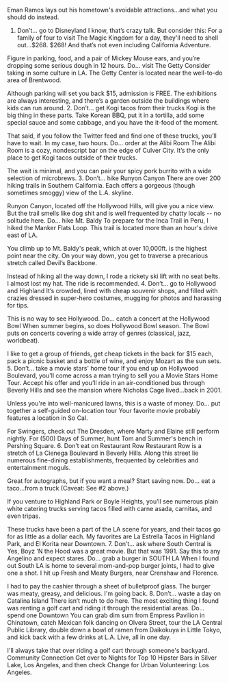 Eman Ramos lays out his hometown's avoidable attractions...and what you should do instead.
1. Don’t… go to Disneyland
I know, that’s crazy talk. But consider this: For a family of four to visit The Magic Kingdom for a day, they'll need to shell out…$268. $268! And that’s not even including California Adventure.

Figure in parking, food, and a pair of Mickey Mouse ears, and you’re dropping some serious dough in 12 hours.
Do… visit The Getty
Consider taking in some culture in LA. The Getty Center is located near the well-to-do area of Brentwood.

Although parking will set you back $15, admission is FREE. The exhibitions are always interesting, and there’s a garden outside the buildings where kids can run around.
2. Don’t… get Kogi tacos from their trucks
Kogi is the big thing in these parts. Take Korean BBQ, put it in a tortilla, add some special sauce and some cabbage, and you have the it-food of the moment.

That said, if you follow the Twitter feed and find one of these trucks, you’ll have to wait. In my case, two hours.
Do… order at the Alibi Room
The Alibi Room is a cozy, nondescript bar on the edge of Culver City. It’s the only place to get Kogi tacos outside of their trucks.

The wait is minimal, and you can pair your spicy pork burrito with a wide selection of microbrews.
3. Don’t... hike Runyon Canyon
There are over 200 hiking trails in Southern California. Each offers a gorgeous (though sometimes smoggy) view of the L.A. skyline.

Runyon Canyon, located off the Hollywood Hills, will give you a nice view. But the trail smells like dog shit and is well frequented by chatty locals -- no solitude here.
Do… hike Mt. Baldy
To prepare for the Inca Trail in Peru, I hiked the Manker Flats Loop. This trail is located more than an hour's drive east of LA.

You climb up to Mt. Baldy's peak, which at over 10,000ft. is the highest point near the city. On your way down, you get to traverse a precarious stretch called Devil’s Backbone.

Instead of hiking all the way down, I rode a rickety ski lift with no seat belts. I almost lost my hat. The ride is recommended.
4. Don’t... go to Hollywood and Highland
It’s crowded, lined with cheap souvenir shops, and filled with crazies dressed in super-hero costumes, mugging for photos and harassing for tips.

This is no way to see Hollywood.
Do… catch a concert at the Hollywood Bowl
When summer begins, so does Hollywood Bowl season. The Bowl puts on concerts covering a wide array of genres (classical, jazz, worldbeat).

I like to get a group of friends, get cheap tickets in the back for $15 each, pack a picnic basket and a bottle of wine, and enjoy Mozart as the sun sets.
5. Don’t... take a movie stars' home tour
If you end up on Hollywood Boulevard, you'll come across a man trying to sell you a Movie Stars Home Tour. Accept his offer and you’ll ride in an air-conditioned bus through Beverly Hills and see the mansion where Nicholas Cage lived…back in 2001.

Unless you're into well-manicured lawns, this is a waste of money.
Do… put together a self-guided on-location tour
Your favorite movie probably features a location in So Cal.

For Swingers, check out The Dresden, where Marty and Elaine still perform nightly. For (500) Days of Summer, hunt Tom and Summer's bench in Pershing Square.
6. Don’t eat on Restaurant Row
Restaurant Row is a stretch of La Cienega Boulevard in Beverly Hills. Along this street lie numerous fine-dining establishments, frequented by celebrities and entertainment moguls.

Great for autographs, but if you want a meal? Start saving now.
Do… eat a taco…from a truck
(Caveat: See #2 above.)

If you venture to Highland Park or Boyle Heights, you’ll see numerous plain white catering trucks serving tacos filled with carne asada, carnitas, and even tripas.

These trucks have been a part of the LA scene for years, and their tacos go for as little as a dollar each. My favorites are La Estrella Tacos in Highland Park, and El Korita near Downtown.
7. Don’t… ask where South Central is
Yes, Boyz ‘N the Hood was a great movie. But that was 1991. Say this to any Angelino and expect stares.
Do… grab a burger in SOUTH LA
When I found out South LA is home to several mom-and-pop burger joints, I had to give one a shot. I hit up Fresh and Meaty Burgers, near Crenshaw and Florence.

I had to pay the cashier through a sheet of bulletproof glass. The burger was meaty, greasy, and delicious. I'm going back.
8. Don’t... waste a day on Catalina Island
There isn’t much to do here. The most exciting thing I found was renting a golf cart and riding it through the residential areas.
Do... spend one Downtown
You can grab dim sum from Empress Pavilion in Chinatown, catch Mexican folk dancing on Olvera Street, tour the LA Central Public Library, double down a bowl of ramen from Daikokuya in Little Tokyo, and kick back with a few drinks at L.A. Live, all in one day.

I'll always take that over riding a golf cart through someone's backyard.
Community Connection
Get over to Nights for Top 10 Hipster Bars in Silver Lake, Los Angeles, and then check Change for Urban Volunteering: Los Angeles.